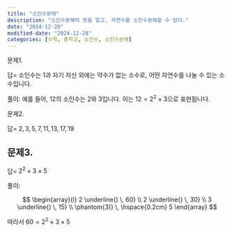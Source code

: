 ```yaml
---
title: "소인수분해"
description: "소인수분해의 뜻을 알고, 자연수를 소인수분해할 수 있다."
date: "2024-12-28"
modified-date: "2024-12-28"
categories: [수학, 중학교, 소인수, 소인수분해]
---
```


문제1.

::: {.callout-note title="소인수의 정의를 말하시오." collapse="true" appearance="minimal"}

답= 소인수는 1과 자기 자신 외에는 약수가 없는 소수로, 어떤 자연수를 나눌 수 있는 소수입니다.

풀이: 예를 들어, 12의 소인수는 $2$와 $3$입니다. 이는 $12 = 2^2 \times 3$으로 표현됩니다.
:::

문제2.

::: {.callout-note title="1부터 20까지의 소인수를 나열하시오." collapse="true" appearance="minimal"}

답= $2, 3, 5, 7, 11, 13, 17, 19$
:::


## 문제3.

::: {.callout-note title="소인수분해: 60을 소인수분해 하시오." collapse="true" appearance="minimal"}

답= $2^2 \times 3 \times 5$

풀이:

$$
\begin{array}{l}
2 \underline{) \, 60} \\
2 \underline{) \, 30} \\
3 \underline{) \, 15} \\
\phantom{3)} \, \hspace{0.2cm} 5
\end{array}
$$

따라서 $60 = 2^2 \times 3 \times 5$
:::

